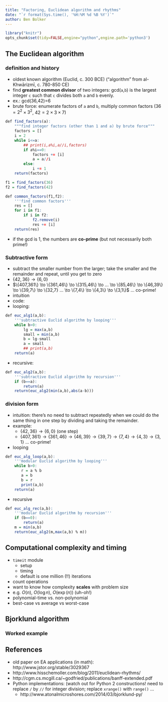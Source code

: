 ```yaml
---
title: "Factoring, Euclidean algorithm and rhythms"
date: "`r format(Sys.time(), '%H:%M %d %B %Y')`"
author: Ben Bolker
---
```


```r
library("knitr")
opts_chunk$set(tidy=FALSE,engine="python",engine.path='python3')
```

## The Euclidean algorithm

### definition and history

* oldest known algorithm (Euclid, c. 300 BCE) ("algorithm" from al-Khwārizmī, c. 780-850 CE)
* find **greatest common divisor** of two integers: gcd(`a`,`b`) is the largest integer `c` such that `c` divides both `a` and `b` evenly.
* ex.: gcd(36,42)=6
* brute force: enumerate factors of `a` and `b`, multiply common factors ($36=2^2 \times 3^2$, $42 = 2 \times 3  \times 7$)
```r
def find_factors(a):
    """find integer factors (other than 1 and a) by brute force"""
    factors = []
    i = 2
    while i<=a:
        ## print(i,a%i,a//i,factors)
        if a%i==0:
            factors += [i]
            a = a//i
        else:
            i += 1
    return(factors)

f1 = find_factors(36)
f2 = find_factors(42)

def common_factors(f1,f2):
    '''find common factors'''
    res = []
    for i in f1:
        if i in f2:
            f2.remove(i)
            res += [i]
    return(res)
```

* if the gcd is 1, the numbers are **co-prime** (but not necessarily both prime!)

### Subtractive form

* subtract the smaller number from the larger; take the smaller and the remainder and repeat, until you get to zero
* $\{42,36\} \to \{6,0\}$
* $\{407,361\} \to \{361,46\} \to \{315,46\} \to ... \to \{85,46\} \to \{46,39\} \to \{39,7\} \to \{32,7} ... \to \{7,4\} \to \{4,3\} \to \{3,1\}$ ... co-prime!
* intuition
* code:
* looping:
```r
def euc_alg1(a,b):
    '''subtractive Euclid algorithm by looping'''
    while b>0:
        lg = max(a,b)
        small = min(a,b)
        b = lg-small
        a = small
        ## print(a,b)
    return(a)
```    
* recursive:
```r
def euc_alg2(a,b):
    '''subtractive Euclid algorithm by recursion'''
    if (b==a):
        return(a)
    return(euc_alg2(min(a,b),abs(a-b)))
```

### division form
* intuition: there's no need to subtract repeatedly when we could do the same thing in one step by dividing and taking the remainder.  
* example:
    * $\{42,36\} \to \{6,0\}$ (one step)
    * $\{407,361\} \to \{361,46\} \to  \{46,39\} \to \{39,7\} \to \{7,4\} \to \{4,3\} \to \{3,1\}$ ... co-prime!
* looping
```r
def euc_alg_loop(a,b):
    '''modular Euclid algorithm by looping'''
    while b>0:
       r = a % b
       a = b
       b = r
       print(a,b)
    return(a)
```
* recursive
```r
def euc_alg_rec(a,b):
    '''modular Euclid algorithm by recursion'''
    if (b==0):
        return(a)
    m = min(a,b)
    return(euc_alg2(m,max(a,b) % m))
```

## Computational complexity and timing

* `timeit` module
    * setup 
	* timing 
	* default is one million (!!) iterations
* count operations
* want to know how complexity **scales** with problem size
* e.g. $O(n)$, $O(\log n)$, $O(\exp(n))$ (uh-oh!)
* polynomial-time vs. non-polynomial
* best-case vs average vs worst-case

## Bjorklund algorithm

### Worked example

## References

* old paper on EA applications (in math): http://www.jstor.org/stable/3029367
* http://www.hisschemoller.com/blog/2011/euclidean-rhythms/
* http://cgm.cs.mcgill.ca/~godfried/publications/banff-extended.pdf
* Python implementations: (watch out for Python 2 constructions!  need to replace `/` by `//` for integer division; replace `xrange()` with `range()` ...
    * http://www.atonalmicroshores.com/2014/03/bjorklund-py/
    


